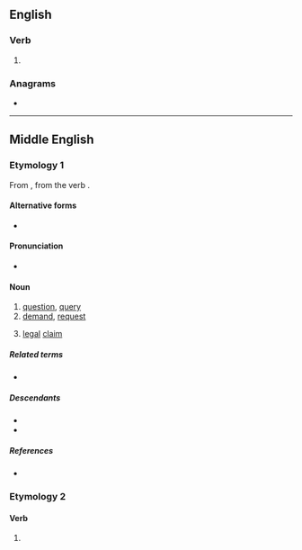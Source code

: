 ==English==

===Verb===
{{head|en|verb}}

# {{obsolete spelling of|en|demand}}

===Anagrams===
* {{anagrams|en|a=addeemnu|ad eundem}}

----

==Middle English==

===Etymology 1===
From {{bor|enm|fro|demande}}, from the verb {{m|fro|demander}}.

====Alternative forms====
* {{alter|enm|demande|demawnde|demaund}}

====Pronunciation====
* {{IPA|enm|/dɛːˈmau̯nd(ə)/|/dɛːˈmand(ə)/}}

====Noun====
{{enm-noun}}

# [[question]], [[query]]
# [[demand]], [[request]]
# {{tlb|enm|law}} [[legal]] [[claim]]

=====Related terms=====
* {{l|enm|demaunden}}

=====Descendants=====
* {{desc|en|demand}}
* {{desc|sco|demand}}

=====References=====
* {{R:MED Online|entry=dēmaunde|pos=n|id=MED11011}}

===Etymology 2===

====Verb====
{{head|enm|verb}}

# {{alt form|enm|demaunden}}